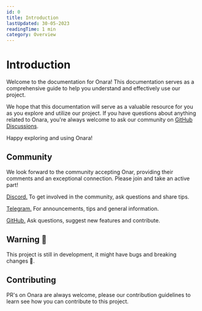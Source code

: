```yaml
---
id: 0
title: Introduction
lastUpdated: 30-05-2023
readingTime: 1 min
category: Overview
---
```


# Introduction

Welcome to the documentation for Onara! This documentation serves as a comprehensive guide to help you understand and effectively use our project.

We hope that this documentation will serve as a valuable resource for you as you explore and utilize our project. If you have questions about anything related to Onara, you're always welcome to ask our community on [GitHub Discussions](https://github.com/Attato/Onara/discussions).

Happy exploring and using Onara!

## Community
We look forward to the community accepting Onar, providing their comments and an exceptional connection. Please join and take an active part!


<a href="https://discord.com/invite/h272qD6kBR" target="_blank">Discord.</a> To get involved in the community, ask questions and share tips.

<a href="https://t.me/+wK4gxiduYBwxYzFi" target="_blank">Telegram.</a> For announcements, tips and general information.

<a href="https://github.com/Attato/Onara" target="_blank">GitHub.</a> Ask questions, suggest new features and contribute.


## Warning 🚧
This project is still in development, it might have bugs and breaking changes 🚀.

## Contributing
PR's on Onara are always welcome, please our contribution guidelines to learn see how you can contribute to this project.